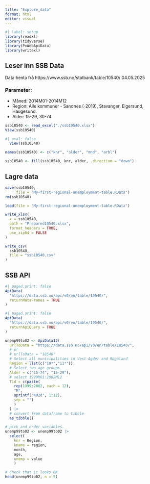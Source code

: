 ```yaml
---
title: "Explore_data"
format: html
editor: visual
---
```


```r
#| label: setup
library(readxl)
library(tidyverse)
library(PxWebApiData)
library(writexl)
```

## Leser inn SSB Data

Data henta frå https://www.ssb.no/statbank/table/10540/ 04.05.2025

### Parameter:

-   Måned: 2014M01-2014M12
-   Region: Alle kommuner - Sandnes (-2019), Stavanger, Eigersund, Haugesund.
-   Alder: 15-29, 30-74

```r
ssb10540 <- read_excel("./ssb10540.xlsx")
View(ssb10540)
```

```r
#| eval: false
  View(ssb10540)
```

```r
names(ssb10540) <- c("knr", "alder", "mnd", "arbl")
```

```r
ssb10540 <- fill(ssb10540, knr, alder, .direction = "down")
```

## Lagre data

```r
save(ssb10540,
     file = "My-first-regional-unemployment-table.RData")
rm(ssb10540)
```

```r
load(file = "My-first-regional-unemployment-table.RData")
```

```r
write_xlsx(
  x = ssb10540,
  path = "Prepared10540.xlsx",
  format_headers = TRUE,
  use_zip64 = FALSE
)
```

```r
write_csv(
  ssb10540,
  file = "ssb10540.csv"
)
```

## SSB API
```r
#| paged.print: false
ApiData(
  "https://data.ssb.no/api/v0/en/table/10540/",
  returnMetaFrames = TRUE
)
```
```r
#| paged.print: false
ApiData(
  "https://data.ssb.no/api/v0/en/table/10540/",
  returnApiQuery = TRUE
)
```

```r
unemp99to02 <- ApiData12(
  urlToData = "https://data.ssb.no/api/v0/en/table/10540/",
  # or
  # urlToData = "10540"
  # Select all municipalities in Vest-Agder and Rogaland
  Region = list(c("10*","11*")),
  # Select two age groups
  Alder = c("15-74", "15-29"),
  # select 1999M01:2002M12
  Tid = c(paste(
    rep(1999:2002, each = 12), 
    "M",
    sprintf("%02d", 1:12), 
    sep = "")
    )
  ) |> 
  # convert from dataframe to tibble
  as_tibble()
```

```r
# pick and order variables. 
unemp99to02 <- unemp99to02 |> 
  select(
    knr = Region, 
    kname = region,  
    month, 
    age, 
    unemp = value
    )
```

```r
# Check that it looks OK
head(unemp99to02, n = 5)
```

